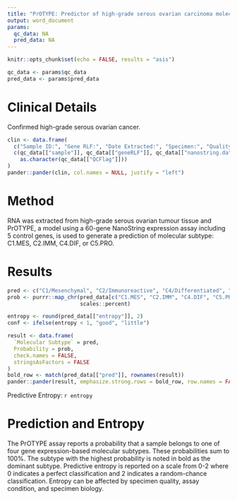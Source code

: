 ```yaml
---
title: "PrOTYPE: Predictor of high-grade serous ovarian carcinoma molecular subtype  \nResearch Report"
output: word_document
params:
  qc_data: NA
  pred_data: NA
---
```


```r
knitr::opts_chunk$set(echo = FALSE, results = "asis")
```

```r
qc_data <- params$qc_data
pred_data <- params$pred_data
```

# Clinical Details

Confirmed high-grade serous ovarian cancer.

```r
clin <- data.frame(
  c("Sample ID:", "Gene RLF:", "Date Extracted:", "Specimen:", "Quality Control:"),
  c(qc_data[["sample"]], qc_data[["geneRLF"]], qc_data[["nanostring.date"]], "Ovarian tumour",
    as.character(qc_data[["QCFlag"]]))
)
pander::pander(clin, col.names = NULL, justify = "left")
```

# Method

RNA was extracted from high-grade serous ovarian tumour tissue and PrOTYPE, a model using a 60-gene NanoString expression assay including 5 control genes, is used to generate a prediction of molecular subtype: C1.MES, C2.IMM, C4.DIF, or C5.PRO.

# Results

```r
pred <- c("C1/Mesenchymal", "C2/Immunoreactive", "C4/Differentiated", "C5/Proliferative")
prob <- purrr::map_chr(pred_data[c("C1.MES", "C2.IMM", "C4.DIF", "C5.PRO")],
                       scales::percent)

entropy <- round(pred_data[["entropy"]], 2)
conf <- ifelse(entropy < 1, "good", "little")

result <- data.frame(
  `Molecular Subtype` = pred,
  Probability = prob,
  check.names = FALSE,
  stringsAsFactors = FALSE
)
bold_row <- match(pred_data[["pred"]], rownames(result))
pander::pander(result, emphasize.strong.rows = bold_row, row.names = FALSE)
```

Predictive Entropy: `r entropy`

# Prediction and Entropy

The PrOTYPE assay reports a probability that a sample belongs to one of four gene expression-based molecular subtypes. These probabilities sum to 100%. The subtype with the highest probability is noted in bold as the dominant subtype. Predictive entropy is reported on a scale from 0-2 where 0 indicates a perfect classification and 2 indicates a random-chance classification. Entropy can be affected by specimen quality, assay condition, and specimen biology.
